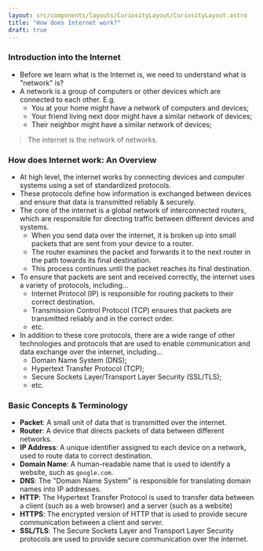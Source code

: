 ```yaml
---
layout: src/components/layouts/CuriosityLayout/CuriosityLayout.astro
title: "How does Internet work?"
draft: true
---
```


### Introduction into the Internet

- Before we learn what is the Internet is, we need to understand what is "network" is?
- A network is a group of computers or other devices which are connected to each other. E.g.
    - You at your home might have a network of computers and devices;
    - Your friend living next door might have a similar network of devices;
    - Their neighbor might have a similar network of devices;

> The internet is the network of networks.

### How does Internet work: An Overview

- At high level, the internet works by connecting devices and computer systems using a set of standardized protocols.
- These protocols define how information is exchanged between devices and ensure that data is transmitted reliably & securely.
- The core of the internet is a global network of interconnected routers, which are responsible for directing traffic between different devices and systems.
    - When you send data over the internet, it is broken up into small packets that are sent from your device to a router.
    - The router examines the packet and forwards it to the next router in the path towards its final destination.
    - This process continues until the packet reaches its final destination.
- To ensure that packets are sent and received correctly, the internet uses a variety of protocols, including...
    - Internet Protocol (IP) is responsible for routing packets to their correct destination.
    - Transmission Control Protocol (TCP) ensures that packets are transmitted reliably and in the correct order.
    - etc.
- In addition to these core protocols, there are a wide range of other technologies and protocols that are used to enable communication and data exchange over the internet, including...
    - Domain Name System (DNS);
    - Hypertext Transfer Protocol (TCP);
    - Secure Sockets Layer/Transport Layer Security (SSL/TLS);
    - etc.

### Basic Concepts & Terminology

- **Packet**: A small unit of data that is transmitted over the internet.
- **Router**: A device that directs packets of data between different networks.
- **IP Address**: A unique identifier assigned to each device on a network, used to route data to correct destination.
- **Domain Name**: A human-readable name that is used to identify a website, such as `google.com`.
- **DNS**: The "Domain Name System" is responsible for translating domain names into IP addresses.
- **HTTP**: The Hypertext Transfer Protocol is used to transfer data between a client (such as a web browser) and a server (such as a website)
- **HTTPS**: The encrypted version of HTTP that is used to provide secure communication between a client and server.
- **SSL/TLS**: The Secure Sockets Layer and Transport Layer Security protocols are used to provide secure communication over the internet.
